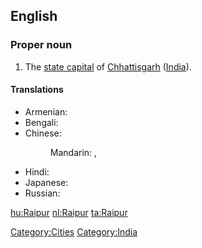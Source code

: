 ==English==
{{wikipedia}}

===Proper noun===
{{en-proper noun}}

# The [[state capital]] of [[Chhattisgarh]] ([[India]]).

====Translations====
{{trans-top|capital of Chhattisgarh}}
* Armenian: {{t-|hy|Ռայպուր|tr=Ṙaypur}}
* Bengali: {{t|bn|রায়পুর|sc=Beng|xs=Bengali}}
* Chinese:
*: Mandarin: {{t|cmn|賴普爾|sc=Hani}},  {{t|cmn|赖普尔|tr=Làipǔ'ěr|sc=Hani}}
{{trans-mid}}
* Hindi: {{t|hi|रायपुर|tr=rāypur|xs=Hindi}}
* Japanese: {{t|ja|ラーイプル|tr=Rāipuru}}
* Russian: {{t|ru|Райпур|m|tr=Rajpúr}}
{{trans-bottom}}

[[Category:Cities]]
[[Category:India]]

[[hu:Raipur]]
[[nl:Raipur]]
[[ta:Raipur]]
